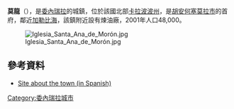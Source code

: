 {{Otheruses|other=名为莫龙的其他事物|莫龙}}
{{Coord|10|29|3|N|68|12|15|W|display=title}}

'''莫龍'''（{{lang-es|Morón}}），是[[委內瑞拉|委內瑞拉]]的城鎮，位於該國北部[[卡拉波波州|卡拉波波州]]，是[[胡安何塞莫拉市|胡安何塞莫拉市]]的首府，鄰近[[加勒比海|加勒比海]]，該鎮附近設有煉油廠，2001年人口48,000。

[[Image:Iglesia_Santa_Ana_de_Morón.jpg|thumb]]

==參考資料==
* [https://web.archive.org/web/20081231040818/http://www.juanjosemora.com.ve/wiki/index.php?title=Juan_Jos%C3%A9_Mora Site about the town (in Spanish)]

{{Venezuela-geo-stub}}
[[Category:委內瑞拉城市|Category:委內瑞拉城市]]